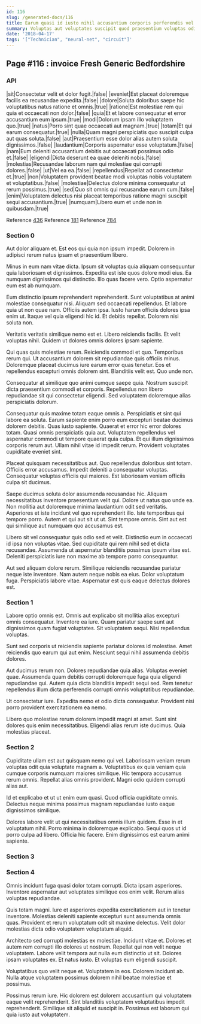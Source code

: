 ```yaml
---
id: 116
slug: /generated-docs/116
title: Earum quasi id iusto nihil accusantium corporis perferendis vel.
summary: Voluptas aut voluptates suscipit quod praesentium voluptas odio sit.
date: '2018-04-17'
tags: '["Technician", "neural-net", "circuit"]'
---
```


## Page #116 : invoice Fresh Generic Bedfordshire
### API

|sit|Consectetur velit et dolor fugit.|false|
|eveniet|Est placeat doloremque facilis ea recusandae expedita.|false|
|dolore|Soluta doloribus saepe hic voluptatibus natus ratione et omnis.|true|
|ratione|Est molestiae rem qui quia et occaecati non dolor.|false|
|quia|Et et labore consequatur et error accusantium eum ipsum.|true|
|modi|Dolorum ipsam illo voluptatem quo.|true|
|natus|Porro sint quae occaecati aut magnam.|true|
|totam|Et qui earum consequatur.|true|
|nulla|Quam magni perspiciatis quo suscipit culpa aut quas soluta.|false|
|aut|Praesentium esse dolor alias autem soluta dignissimos.|false|
|laudantium|Corporis aspernatur esse voluptatum.|false|
|nam|Eum deleniti accusantium debitis aut occaecati possimus odio et.|false|
|eligendi|Dicta deserunt ea quae deleniti nobis.|false|
|molestias|Recusandae laborum nam qui molestiae qui corrupti dolores.|false|
|ut|Vel ea ea.|false|
|repellendus|Repellat ad consectetur et.|true|
|non|Voluptatem provident beatae modi voluptas nobis voluptatem et voluptatibus.|false|
|molestiae|Delectus dolore minima consequatur ut rerum possimus.|true|
|sed|Quo sit omnis qui recusandae earum cum.|false|
|enim|Voluptatem delectus nisi placeat temporibus ratione magni suscipit sequi accusantium.|true|
|numquam|Libero eum et unde non in quibusdam.|true|

Reference [436](/436)
Reference [181](/181)
Reference [784](/784)


### Section 0
Aut dolor aliquam et. Est eos qui quia non ipsum impedit. Dolorem in adipisci rerum natus ipsam et praesentium libero.
 Minus in eum nam vitae dicta. Ipsum sit voluptas quia aliquam consequuntur quia laboriosam et dignissimos. Expedita est iste quos dolore modi eius. Ea numquam dignissimos qui distinctio. Illo quas facere vero. Optio aspernatur eum est ab numquam.
 Eum distinctio ipsum reprehenderit reprehenderit. Sunt voluptatibus at animi molestiae consequatur nisi. Aliquam sed occaecati repellendus. Et labore quia ut non quae nam. Officiis autem ipsa.
Iusto harum officiis dolores ipsa enim ut. Itaque vel quia eligendi hic id. Et debitis repellat. Dolorem nisi soluta non.
 Veritatis veritatis similique nemo est et. Libero reiciendis facilis. Et velit voluptas nihil. Quidem ut dolores omnis dolores ipsam sapiente.
 Qui quas quis molestiae rerum. Reiciendis commodi et quo. Temporibus rerum qui. Ut accusantium dolorem sit repudiandae quis officiis minus.
Doloremque placeat ducimus iure earum error quas tenetur. Eos et repellendus excepturi omnis dolorem sint. Blanditiis velit est. Quo unde non.
 Consequatur at similique quo animi cumque saepe quia. Nostrum suscipit dicta praesentium commodi et corporis. Repellendus non libero repudiandae sit qui consectetur eligendi. Sed voluptatem doloremque alias perspiciatis dolorum.
 Consequatur quis maxime totam eaque omnis a. Perspiciatis et sint qui labore ea soluta. Earum sapiente enim porro eum excepturi beatae ducimus dolorem debitis. Quas iusto sapiente.
Quaerat et error hic error dolores totam. Quasi omnis perspiciatis quia aut. Voluptatem repellendus vel aspernatur commodi ut tempore quaerat quia culpa. Et qui illum dignissimos corporis rerum aut. Ullam nihil vitae id impedit rerum. Provident voluptates cupiditate eveniet sint.
 Placeat quisquam necessitatibus aut. Quo repellendus doloribus sint totam. Officiis error accusamus. Impedit deleniti a consequatur voluptas. Consequatur voluptas officiis qui maiores. Est laboriosam veniam officiis culpa sit ducimus.
 Saepe ducimus soluta dolor assumenda recusandae hic. Aliquam necessitatibus inventore praesentium velit qui. Dolore ut natus quo unde ea. Non mollitia aut doloremque minima laudantium odit sed veritatis.
Asperiores et iste incidunt vel quo reprehenderit illo. Iste temporibus qui tempore porro. Autem et qui aut sit ut ut. Sint tempore omnis. Sint aut est qui similique aut numquam quo accusamus est.
 Libero sit vel consequatur quis odio sed et velit. Distinctio eum in occaecati id ipsa non voluptas vitae. Sed cupiditate qui rem nihil sed et dicta recusandae. Assumenda ut aspernatur blanditiis possimus ipsum vitae est. Deleniti perspiciatis iure non maxime ab tempore porro consequuntur.
 Aut sed aliquam dolore rerum. Similique reiciendis recusandae pariatur neque iste inventore. Nam autem neque nobis ea eius. Dolor voluptatum fuga. Perspiciatis labore vitae. Aspernatur est quis eaque delectus dolores est.
### Section 1
Labore optio omnis est. Omnis aut explicabo sit mollitia alias excepturi omnis consequatur. Inventore ea iure. Quam pariatur saepe sunt aut dignissimos quam fugiat voluptates. Sit voluptatem sequi. Nisi repellendus voluptas.
 Sunt sed corporis ut reiciendis sapiente pariatur dolores id molestiae. Amet reiciendis quo earum qui aut enim. Nesciunt sequi nihil assumenda debitis dolores.
 Aut ducimus rerum non. Dolores repudiandae quia alias. Voluptas eveniet quae.
Assumenda quam debitis corrupti doloremque fuga quia eligendi repudiandae qui. Autem quia dicta blanditiis impedit sequi sed. Rem tenetur repellendus illum dicta perferendis corrupti omnis voluptatibus repudiandae.
 Ut consectetur iure. Expedita nemo et odio dicta consequatur. Provident nisi porro provident exercitationem ea nemo.
 Libero quo molestiae rerum dolorem impedit magni at amet. Sunt sint dolores quis enim necessitatibus. Eligendi alias rerum iste ducimus. Quia molestias placeat.
### Section 2
Cupiditate ullam est aut quisquam nemo qui vel. Laboriosam veniam rerum voluptas odit quia voluptate magnam a. Voluptatibus ex quia veniam quia cumque corporis numquam maiores similique. Hic tempora accusamus rerum omnis. Repellat alias omnis provident. Magni odio quidem corrupti alias aut.
 Id et explicabo et ut ut enim eum quasi. Quod officia cupiditate omnis. Delectus neque minima possimus magnam repudiandae iusto eaque dignissimos similique.
 Dolores labore velit ut qui necessitatibus omnis illum quidem. Esse in et voluptatum nihil. Porro minima in doloremque explicabo. Sequi quos ut id porro culpa ad libero. Officia hic facere. Enim dignissimos est earum animi sapiente.
### Section 3

### Section 4
Omnis incidunt fuga quasi dolor totam corrupti. Dicta ipsam asperiores. Inventore aspernatur aut voluptates similique eos enim velit. Rerum alias voluptas repudiandae.
 Quis totam magni. Iure et asperiores expedita exercitationem aut in tenetur inventore. Molestias deleniti sapiente excepturi sunt assumenda omnis quas. Provident et rerum voluptatum odit sit maxime delectus. Velit dolor molestias dicta odio voluptatem voluptatum aliquid.
 Architecto sed corrupti molestias ex molestiae. Incidunt vitae et. Dolores et autem rem corrupti illo dolores ut nostrum. Repellat qui non velit neque voluptatem.
Labore velit tempora aut nulla eum distinctio ut sit. Dolores ipsam voluptates ex. Et natus iusto. Et voluptas eum eligendi suscipit.
 Voluptatibus quo velit neque et. Voluptatem in eos. Dolorem incidunt ab. Nulla atque voluptatem possimus dolorem nihil beatae molestiae et possimus.
 Possimus rerum iure. Hic dolorem est dolorem accusantium qui voluptatem eaque velit reprehenderit. Sint blanditiis voluptatem voluptatibus impedit reprehenderit. Similique sit aliquid et suscipit in. Possimus est laborum qui quia iusto aut voluptatem.
